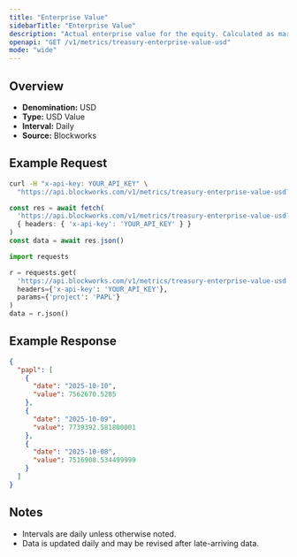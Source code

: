 ```yaml
---
title: "Enterprise Value"
sidebarTitle: "Enterprise Value"
description: "Actual enterprise value for the equity. Calculated as market cap - liabilities + assets"
openapi: "GET /v1/metrics/treasury-enterprise-value-usd"
mode: "wide"
---
```


## Overview

- **Denomination:** USD
- **Type:** USD Value
- **Interval:** Daily
- **Source:** Blockworks

## Example Request

<CodeGroup>

```bash cURL
curl -H "x-api-key: YOUR_API_KEY" \
  "https://api.blockworks.com/v1/metrics/treasury-enterprise-value-usd?project=PAPL"
```

```typescript TypeScript
const res = await fetch(
  'https://api.blockworks.com/v1/metrics/treasury-enterprise-value-usd?project=PAPL',
  { headers: { 'x-api-key': 'YOUR_API_KEY' } }
)
const data = await res.json()
```

```python Python
import requests

r = requests.get(
  'https://api.blockworks.com/v1/metrics/treasury-enterprise-value-usd',
  headers={'x-api-key': 'YOUR_API_KEY'},
  params={'project': 'PAPL'}
)
data = r.json()
```

</CodeGroup>

## Example Response

```json
{
  "papl": [
    {
      "date": "2025-10-10",
      "value": 7562670.5285
    },
    {
      "date": "2025-10-09",
      "value": 7739392.581800001
    },
    {
      "date": "2025-10-08",
      "value": 7516908.534499999
    }
  ]
}
```

## Notes
- Intervals are daily unless otherwise noted.
- Data is updated daily and may be revised after late-arriving data.